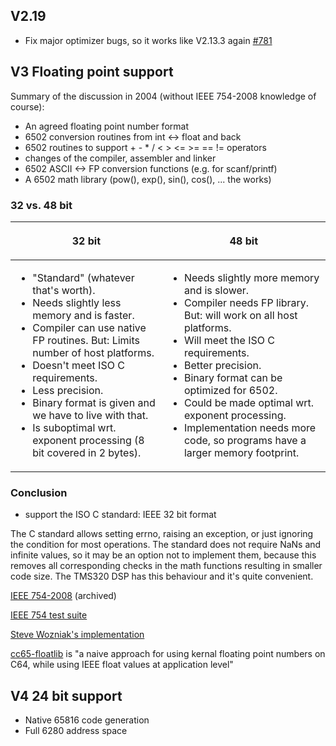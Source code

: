 == V2.19 ==
* Fix major optimizer bugs, so it works like V2.13.3 again [https://github.com/cc65/cc65/issues/781 #781]

== V3 Floating point support ==

Summary of the discussion in 2004 (without IEEE 754-2008 knowledge of course):

* An agreed floating point number format
* 6502 conversion routines from int <-> float and back
* 6502 routines to support + - * / < > <= >= == != operators
* changes of the compiler, assembler and linker
* 6502 ASCII <-> FP conversion functions (e.g. for scanf/printf)
* A 6502 math library (pow(), exp(), sin(), cos(), ... the works)


=== 32 vs. 48 bit ===

{|
! 32 bit !! 48 bit
|-
|
* "Standard" (whatever that's worth).
* Needs slightly less memory and is faster.
* Compiler can use native FP routines. But: Limits number of host platforms.
* Doesn't meet ISO C requirements.
* Less precision.
* Binary format is given and we have to live with that.
* Is suboptimal wrt. exponent processing (8 bit covered in 2 bytes).
|
* Needs slightly more memory and is slower.
* Compiler needs FP library. But: will work on all host platforms.
* Will meet the ISO C requirements.
* Better precision.
* Binary format can be optimized for 6502.
* Could be made optimal wrt. exponent processing.
* Implementation needs more code, so programs have a larger memory footprint.
|}


=== Conclusion ===

* support the ISO C standard: IEEE 32 bit format

The C standard allows setting errno, raising an exception, or just ignoring the condition for most operations. The standard does not require NaNs and infinite values, so it may be an option not to implement them, because this removes all corresponding checks in the math functions resulting in smaller code size. The TMS320 DSP has this behaviour and it's quite convenient.

[http://web.archive.org/web/20180419150129/http://grouper.ieee.org/groups/754/ IEEE 754-2008] (archived)

[http://www.jhauser.us/arithmetic/ IEEE 754 test suite]

[http://codebase64.org/doku.php?id=base:floating_point_routines_for_the_6502 Steve Wozniak's implementation]

[https://github.com/mrdudz/cc65-floatlib cc65-floatlib] is "a naive approach for using kernal floating point numbers on C64, while using IEEE float values at application level"

== V4 24 bit support ==
* Native 65816 code generation
* Full 6280 address space
